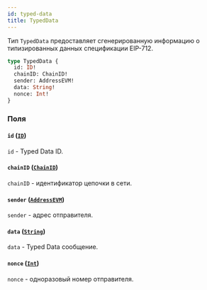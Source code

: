 ```yaml
---
id: typed-data
title: TypedData
---
```



Тип `TypedData` предоставляет сгенерированную информацию о типизированных данных спецификации EIP-712.

```graphql
type TypedData {
  id: ID!
  chainID: ChainID!
  sender: AddressEVM!
  data: String!
  nonce: Int!
}
```


### Поля

#### `id` ([`ID`](/reference/scalars/id))

`id` - Typed Data ID.


#### `chainID` ([`ChainID`](/reference/scalars/chain-id))

`chainID` - идентификатор цепочки в сети.


#### `sender` ([`AddressEVM`](/reference/scalars/address-evm))

`sender` - адрес отправителя.


#### `data` ([`String`](/reference/scalars/string))

`data` - Typed Data сообщение.


#### `nonce` ([`Int`](/reference/scalars/int))

`nonce` - одноразовый номер отправителя.




